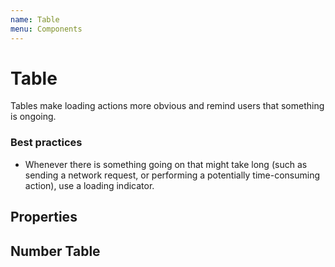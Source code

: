 ```yaml
---
name: Table
menu: Components
---
```



# Table

Tables make loading actions more obvious and remind users that something is ongoing.

### Best practices

- Whenever there is something going on that might take long (such as sending a network request, or performing a potentially time-consuming action), use a loading indicator.

## Properties

<PropsTable of={Table} />

## Number Table

<Playground>
  <Table data={fakedata} />
</Playground>
